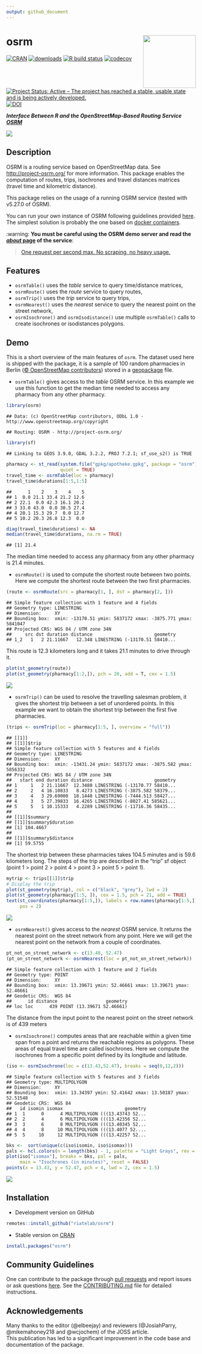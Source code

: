 ```yaml
---
output: github_document
---
```


# osrm   <img src="man/figures/logo.png" align="right" width="140"/>

[![CRAN](https://www.r-pkg.org/badges/version/osrm)](https://cran.r-project.org/package=osrm)
[![downloads](https://cranlogs.r-pkg.org/badges/osrm?color=brightgreen)](https://cran.r-project.org/package=osrm)
[![R build status](https://github.com/riatelab/osrm/actions/workflows/check-standard.yaml/badge.svg)](https://github.com/riatelab/osrm/actions)
[![codecov](https://codecov.io/gh/riatelab/osrm/branch/master/graph/badge.svg?token=JOJNuBCH9M)](https://app.codecov.io/gh/riatelab/osrm)
[![Project Status: Active – The project has reached a stable, usable state and is being actively developed.](https://www.repostatus.org/badges/latest/active.svg)](https://www.repostatus.org/#active)
[![DOI](https://joss.theoj.org/papers/10.21105/joss.04574/status.svg)](https://doi.org/10.21105/joss.04574)


***Interface Between R and the OpenStreetMap-Based Routing Service [OSRM](http://project-osrm.org/)***

![](https://raw.githubusercontent.com/riatelab/osrm/master/img/cover.png)

## Description
OSRM is a routing service based on OpenStreetMap data. See <http://project-osrm.org/> for more information. This package enables the computation of routes, trips, isochrones and travel distances matrices (travel time and kilometric distance).

This package relies on the usage of a running OSRM service (tested with v5.27.0 of OSRM).    

You can run your own instance of OSRM following guidelines provided [here](https://github.com/Project-OSRM/osrm-backend). The simplest solution is probably the one based on [docker containers](https://github.com/Project-OSRM/osrm-backend#using-docker).    



:warning: **You must be careful using the OSRM demo server and read the [*about* page](https://routing.openstreetmap.de/about.html) of the service**:    

> [One request per second max. No scraping, no heavy usage.](https://routing.openstreetmap.de/about.html)


## Features

- `osrmTable()` uses the *table* service to query time/distance matrices,
- `osrmRoute()` uses the *route* service to query routes,
- `osrmTrip()` uses the *trip* service to query trips,
- `osrmNearest()` uses the *nearest* service to query the nearest point on the street network, 
- `osrmIsochrone()` and `osrmIsodistance()` use multiple `osrmTable()` calls to create isochrones or isodistances polygons.

## Demo

This is a short overview of the main features of `osrm`. The dataset used here is shipped with the package, it is a sample of 100 random pharmacies in Berlin ([© OpenStreetMap contributors](https://www.openstreetmap.org/copyright/en)) stored in a [geopackage](https://www.geopackage.org/) file.  

* `osrmTable()` gives access to the *table* OSRM service. In this example we use this function to get the median time needed to access any pharmacy from any other pharmacy.   

``` r
library(osrm)
```

    ## Data: (c) OpenStreetMap contributors, ODbL 1.0 - http://www.openstreetmap.org/copyright

    ## Routing: OSRM - http://project-osrm.org/


``` r
library(sf)
```

    ## Linking to GEOS 3.9.0, GDAL 3.2.2, PROJ 7.2.1; sf_use_s2() is TRUE

``` r
pharmacy <- st_read(system.file("gpkg/apotheke.gpkg", package = "osrm"), 
                    quiet = TRUE)
travel_time <- osrmTable(loc = pharmacy)
travel_time$durations[1:5,1:5]
```

    ##      1    2    3    4    5
    ## 1  0.0 21.1 33.4 21.2 12.6
    ## 2 22.1  0.0 42.3 16.1 20.2
    ## 3 33.0 43.0  0.0 30.5 27.4
    ## 4 20.1 15.3 29.7  0.0 12.7
    ## 5 10.2 20.3 26.8 12.3  0.0

``` r
diag(travel_time$durations) <- NA
median(travel_time$durations, na.rm = TRUE)
```

    ## [1] 21.4

The median time needed to access any pharmacy from any other pharmacy is 21.4 minutes. 


* `osrmRoute()` is used to compute the shortest route between two points. Here we compute the shortest route between the two first pharmacies. 

``` r
(route <- osrmRoute(src = pharmacy[1, ], dst = pharmacy[2, ]))
```

    ## Simple feature collection with 1 feature and 4 fields
    ## Geometry type: LINESTRING
    ## Dimension:     XY
    ## Bounding box:  xmin: -13170.51 ymin: 5837172 xmax: -3875.771 ymax: 5841047
    ## Projected CRS: WGS 84 / UTM zone 34N
    ##     src dst duration distance                       geometry
    ## 1_2   1   2 21.11667   12.348 LINESTRING (-13170.51 58410...

This route is 12.3 kilometers long and it takes 21.1 minutes to drive through it. 

``` r
plot(st_geometry(route))
plot(st_geometry(pharmacy[1:2,]), pch = 20, add = T, cex = 1.5)
```

![](route.png)


* `osrmTrip()` can be used to resolve the travelling salesman problem, it gives the shortest trip between a set of unordered points. In this example we want to obtain the shortest trip between the first five pharmacies. 

``` r
(trips <- osrmTrip(loc = pharmacy[1:5, ], overview = "full"))
```

    ## [[1]]
    ## [[1]]$trip
    ## Simple feature collection with 5 features and 4 fields
    ## Geometry type: LINESTRING
    ## Dimension:     XY
    ## Bounding box:  xmin: -13431.24 ymin: 5837172 xmax: -3875.582 ymax: 5856332
    ## Projected CRS: WGS 84 / UTM zone 34N
    ##   start end duration distance                       geometry
    ## 1     1   2 21.11667  12.3480 LINESTRING (-13170.77 58410...
    ## 2     2   4 16.10833   8.4273 LINESTRING (-3875.582 58379...
    ## 3     4   3 29.69000  18.1448 LINESTRING (-7444.513 58427...
    ## 4     3   5 27.39833  16.4265 LINESTRING (-8027.41 585621...
    ## 5     5   1 10.15333   4.2289 LINESTRING (-11716.36 58435...
    ## 
    ## [[1]]$summary
    ## [[1]]$summary$duration
    ## [1] 104.4667
    ## 
    ## [[1]]$summary$distance
    ## [1] 59.5755

The shortest trip between these pharmacies takes 104.5 minutes and is 59.6 kilometers long. The steps of the trip are described in the "trip" sf object (point 1 > point 2 > point 4 > point 3 > point 5 > point 1).

``` r
mytrip <- trips[[1]]$trip
# Display the trip
plot(st_geometry(mytrip), col = c("black", "grey"), lwd = 2)
plot(st_geometry(pharmacy[1:5, ]), cex = 1.5, pch = 21, add = TRUE)
text(st_coordinates(pharmacy[1:5,]), labels = row.names(pharmacy[1:5,]), 
     pos = 2)
```

![](trip.png)

* `osrmNearest()` gives access to the *nearest* OSRM service. It returns the nearest point on the street network from any point. Here we will get the nearest point on the network from a couple of coordinates. 

``` r
pt_not_on_street_network <- c(13.40, 52.47)
(pt_on_street_network <- osrmNearest(loc = pt_not_on_street_network))
```

    ## Simple feature collection with 1 feature and 2 fields
    ## Geometry type: POINT
    ## Dimension:     XY
    ## Bounding box:  xmin: 13.39671 ymin: 52.46661 xmax: 13.39671 ymax: 52.46661
    ## Geodetic CRS:  WGS 84
    ##      id distance                  geometry
    ## loc loc      439 POINT (13.39671 52.46661)

The distance from the input point to the nearest point on the street network is of 439 meters

* `osrmIsochrone()` computes areas that are reachable within a given time span from a point and returns the reachable regions as polygons. These areas of equal travel time are called isochrones. Here we compute the isochrones from a specific point defined by its longitude and latitude. 

``` r
(iso <- osrmIsochrone(loc = c(13.43,52.47), breaks = seq(0,12,2)))
```

    ## Simple feature collection with 5 features and 3 fields
    ## Geometry type: MULTIPOLYGON
    ## Dimension:     XY
    ## Bounding box:  xmin: 13.34397 ymin: 52.41642 xmax: 13.50187 ymax: 52.51548
    ## Geodetic CRS:  WGS 84
    ##   id isomin isomax                       geometry
    ## 1  1      0      4 MULTIPOLYGON (((13.43743 52...
    ## 2  2      4      6 MULTIPOLYGON (((13.42356 52...
    ## 3  3      6      8 MULTIPOLYGON (((13.40345 52...
    ## 4  4      8     10 MULTIPOLYGON (((13.4077 52....
    ## 5  5     10     12 MULTIPOLYGON (((13.42257 52...

``` r
bks <-  sort(unique(c(iso$isomin, iso$isomax)))
pals <- hcl.colors(n = length(bks) - 1, palette = "Light Grays", rev = TRUE)
plot(iso["isomax"], breaks = bks, pal = pals, 
     main = "Isochrones (in minutes)", reset = FALSE)
points(x = 13.43, y = 52.47, pch = 4, lwd = 2, cex = 1.5)
```

![](iso.png)


## Installation

* Development version on GitHub
```r
remotes::install_github("riatelab/osrm")
```

* Stable version on [CRAN](https://CRAN.R-project.org/package=osrm/)
```r
install.packages("osrm")
```

## Community Guidelines

One can contribute to the package through [pull requests](https://github.com/riatelab/osrm/pulls) and report issues or ask questions [here](https://github.com/riatelab/osrm/issues). See the [CONTRIBUTING.md](https://github.com/riatelab/osrm/blob/master/CONTRIBUTING.md) file for detailed instructions. 


## Acknowledgements

Many thanks to the editor (@elbeejay) and reviewers (@JosiahParry, @mikemahoney218 and @wcjochem) of the JOSS article.    
This publication has led to a significant improvement in the code base and documentation of the package.   
